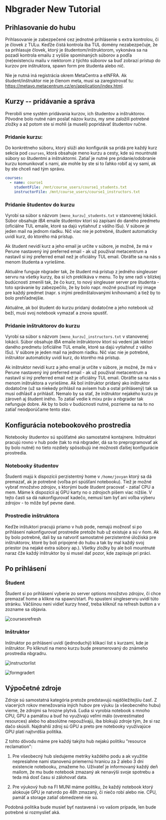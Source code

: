 
# Nbgrader New Tutorial

## Prihlasovanie do hubu

Prihlasovanie je zabezpečené cez jednotné prihlásenie s extra kontrolou, či je človek z TULu. Keďže čistá kontrola iba TUL domény nezabezpečuje, že sa prihlasuje človek, ktorý je študentom/inštruktorom, vykonáva sa na pozadí kontrola emailu z vyššie spomínaných súborov a podľa (ne)existenciu mailu v niektorom z týchto súborov sa buď zobrazí prístup do kurzov pre inštruktora, spawn form pre študenta alebo nič.

Nie je nutná iná registrácia okrem MetaCentra a eINFRA. Ak študent/inštruktor nie je členom meta, musí sa zaregistrovať tu: https://metavo.metacentrum.cz/en/application/index.html. 

## Kurzy -- pridávanie a správa

Prerobili sme systém pridávania kurzov, ich študentov a inštruktorov. Pôvodne bolo nutné nám poslať názov kurzu, my sme založili potrebné zložky a až potom ste si mohli (a museli) popridávať študentov ručne. 
### Pridanie kurzu:

Do konkrétneho súboru, ktorý slúži ako konfigurák sa pridá pre každý kurz sekcia pod `courses`, ktorá obsahuje meno kurzu a cesty, kde sú mountnuté súbory so študentmi a inštruktormi. Zatiaľ je nutné pre pridanie/odobranie kurzu komunikovať s nami, ale mohle by ste si to ľahko robiť aj vy sami, ak by ste chceli nad tým správu. 

```yaml
courses:
  - name: course1
    studentFile: /mnt/course_users/course1_students.txt
    instructorFile: /mnt/course_users/course1_instructors.txt

```

### Pridanie študentov do kurzu

Vyrobí sa súbor s názvom `[meno_kurzu]_students.txt` v stanovenej lokácii. Súbor obsahuje *IBA* emaile študentov ktorí sú zapísaní do daného predmetu (oficiálne TUL emaile, ktoré sa dajú vytiahnuť z vášho ISu). V súbore je jeden mail na jednom riadku. Nič viac nie je potrebné, študent automaticky uvidí kurz, do ktorého má prístup. 

<Callout type="info">
Ak študent nevidí kurz a jeho email je určite v súbore, je možné, že má v Perune nastavený iný preferred email - ak už používal metacentrum a nastavil si iný preferred email než je oficiálny TUL email. Obráťte sa na nás s menom študenta a vyriešime. 
</Callout>


Aktuálne funguje nbgrader tak, že študent má prístup z jedného singleuser servru na všetky kurzy, iba si ich preklikáva v menu. To by sme radi v blízkej budúcnosti zmenili tak, že čo kurz, to nový singleuser server pre študenta - toto správanie by zabezpečilo, že by bolo napr. možné používať iný image pre každý predmet (napr. s inými predinštalovanými knihovnami) a tiež by to bolo prehľadnejšie. 

<Callout typy="info">
Aktuálne, ak bol študent do kurzu pridaný dodatočne a jeho notebook už beží, musí svoj notebook vymazať a znova spustiť.
</Callout>



### Pridanie inštruktorov do kurzu

Vyrobí sa súbor s názvom `[meno_kurzu]_instructors.txt` v stanovenej lokácii. Súbor obsahuje *IBA* emaile inštruktorov ktorí sú vedení jak lektori daného predmetu (oficiálne TUL emaile, ktoré sa dajú vytiahnuť z vášho ISu). V súbore je jeden mail na jednom riadku. Nič viac nie je potrebné, inštruktor automaticky uvidí kurz, do ktorého má prístup. 

<Callout type="warning">
Ak inštruktor nevidí kurz a jeho email je určite v súbore, je možné, že má v Perune nastavený iný preferred email - ak už používal metacentrum a nastavil si iný preferred email než je oficiálny TUL email. Obráťte sa na nás s menom inštruktora a vyriešime. 
</Callout>

<Callout type="info">
Ak bol inštruktor pridaný ako inštruktor dodatočne (už sa niekedy prihlásil na avisem hub a ostal prihlásený) tak sa musí odhĺásiť a prihlásiť.
</Callout>

<Callout type="warning">
Nemalo by sa stať, že inštruktor nejakého kurzu je zároveň aj študent iného. To zatiaľ vedie k mixu práv a nbgrader tak nefunguje dobre. Ak by to bolo v budúcnosti nutné, pozrieme sa na to no zatiaľ neodporúčame tento stav.
</Callout>


## Konfigurácia notebookového prostredia

Notebooky študentov sú spúšťatné ako samostatné kontajnere. Inštruktori pracujú rovno v hub pode (tak to má nbgrader, dá sa to preprogramovať ak by bolo nutné) no tieto rozdiely spôsobujú iné možnosti ďalšej konfigurácie prostredia.

### Notebooky študentov

Študenti majú k dispozícii perzistentný home v `/home/jovyan` ktorý sa dá premazať, ak je potrebné (voľba pri spúšťaní notebooku). Tiež je možné vybrať množstvo zdrojov, s ktorými bude študent pracovať - zatiaľ CPU a mem. Máme k dispozícii aj GPU karty no o zdrojoch píšem viac nižšie. V tejto časti sa dá nakonfigurovať kadečo, nemusí tam byť ani voľba výberu zdrojov - to môže byť pevne dané.

### Prostredie inštruktora

Keďže inštuktori pracujú priamo v hub pode, nemajú možnosť si po prihlásení nakonfigurovať prostredie pretože hub už existuje a sú v ňom. Ak by bolo potrebné, dali by sa natvoriť samostatné perzistentné úložiská pre inštruktorov, ktoré by boli pripojené do hubu a tak by mal každý svoj priestor (na nejaké extra súbory ap.). Všetky zložky by ale boli mountnuté naraz čže každý inštruktor by si musel dať pozor, kde zapisuje pri práci.

## Po prihlásení

### Študent

Študent si po prihlásení vyberie zo server options množstvo zdrojov, či chce premazať home a klikne na spawn/start. Po spustení singleservru uvidí túto stránku. Väčšinou neni vidieť kurzy hneď, treba kliknúť na refresh button a v zozname sa objavia. 

![coursesrefresh](/img/ceritsc/apps/nbgrader/courses_refresh.png)

### Inštruktor

Inštruktor po prihlásení uvidí (jednoduchý) klikací list s kurzami, kde je inštruktor. Po kliknutí na meno kurzu bude presmerovaný do známeho prostredia nbgradru. 

![instructorlist](/img/ceritsc/apps/nbgrader/instructor_list.png)

![formgradert](/img/ceritsc/apps/nbgrader/formgrader.png)

## Výpočetné zdroje

Zdroje sú samostatná kategória pretože predstavujú najdôležitejšiu časť. Z viacerých rokov menežovania iných hubov pre výuku (a všeobecného hubu) vieme, že zdrojmi sa hrozne plytvá. Ľudia si vyrobia notebook s mnoho CPU, GPU a pamäťou a buď ho využívajú veľmi málo (overestimated resources) alebo ho absolútne nepoužívajú, iba blokujú zdroje tým, že si raz dačo skúsili. Najdrahší zdroj sú GPU a preto pre notebooky využívajúce GPU platí najtvrdšia politika. 

Z tohto dôvodu máme pre každý takýto hub nejakú politiku "resource reclamation":
1. Pre všeobecný hub sledujeme metriky každého podu a ak využitie nepresiahne nami stanovenú priemernú hranicu za 2 alebo 3 dni existencie notebooku, zmažeme ho. Užívateľ je informovaný každý deň mailom, že mu bude notebook zmazaný ak nenavýši svoje spotrebu a teda má dosť času si zálohovať data.

2. Pre výukový hub na FI MUNI máme politiku, že každý notebook ktorý alokouje GPU je natvrdo po 48h zmazaný, či niečo robí alebo nie. CPU, pamäť a storage zatiaľ obmedzené nie sú. 

Podobná politika bude musieť byť nastavená i vo vašom prípade, len bude potrebné si rozmyslieť aká. 
